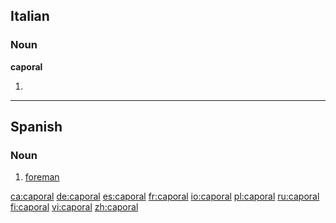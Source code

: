 ==Italian==

===Noun===
'''caporal''' {{m}}

# {{apocopic form of|[[caporale]]|lang=Italian}}

----

==Spanish==

===Noun===
{{es-noun-m|pl=caporales}}

# [[foreman]]

[[ca:caporal]]
[[de:caporal]]
[[es:caporal]]
[[fr:caporal]]
[[io:caporal]]
[[pl:caporal]]
[[ru:caporal]]
[[fi:caporal]]
[[vi:caporal]]
[[zh:caporal]]